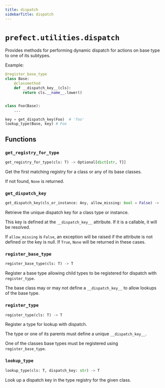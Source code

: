 ```yaml
---
title: dispatch
sidebarTitle: dispatch
---
```


# `prefect.utilities.dispatch`



Provides methods for performing dynamic dispatch for actions on base type to one of its
subtypes.

Example:

```python
@register_base_type
class Base:
    @classmethod
    def __dispatch_key__(cls):
        return cls.__name__.lower()


class Foo(Base):
    ...

key = get_dispatch_key(Foo)  # 'foo'
lookup_type(Base, key) # Foo
```


## Functions

### `get_registry_for_type` <sup><a href="https://github.com/PrefectHQ/prefect/blob/main/src/prefect/utilities/dispatch.py#L33" target="_blank"><Icon icon="github" style="width: 14px; height: 14px;" /></a></sup>

```python
get_registry_for_type(cls: T) -> Optional[dict[str, T]]
```


Get the first matching registry for a class or any of its base classes.

If not found, `None` is returned.


### `get_dispatch_key` <sup><a href="https://github.com/PrefectHQ/prefect/blob/main/src/prefect/utilities/dispatch.py#L57" target="_blank"><Icon icon="github" style="width: 14px; height: 14px;" /></a></sup>

```python
get_dispatch_key(cls_or_instance: Any, allow_missing: bool = False) -> Optional[str]
```


Retrieve the unique dispatch key for a class type or instance.

This key is defined at the `__dispatch_key__` attribute. If it is a callable, it
will be resolved.

If `allow_missing` is `False`, an exception will be raised if the attribute is not
defined or the key is null. If `True`, `None` will be returned in these cases.


### `register_base_type` <sup><a href="https://github.com/PrefectHQ/prefect/blob/main/src/prefect/utilities/dispatch.py#L114" target="_blank"><Icon icon="github" style="width: 14px; height: 14px;" /></a></sup>

```python
register_base_type(cls: T) -> T
```


Register a base type allowing child types to be registered for dispatch with
`register_type`.

The base class may or may not define a `__dispatch_key__` to allow lookups of the
base type.


### `register_type` <sup><a href="https://github.com/PrefectHQ/prefect/blob/main/src/prefect/utilities/dispatch.py#L140" target="_blank"><Icon icon="github" style="width: 14px; height: 14px;" /></a></sup>

```python
register_type(cls: T) -> T
```


Register a type for lookup with dispatch.

The type or one of its parents must define a unique `__dispatch_key__`.

One of the classes base types must be registered using `register_base_type`.


### `lookup_type` <sup><a href="https://github.com/PrefectHQ/prefect/blob/main/src/prefect/utilities/dispatch.py#L197" target="_blank"><Icon icon="github" style="width: 14px; height: 14px;" /></a></sup>

```python
lookup_type(cls: T, dispatch_key: str) -> T
```


Look up a dispatch key in the type registry for the given class.

